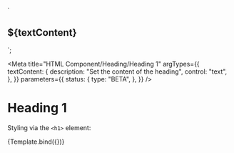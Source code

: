 <!-- @license CC0-1.0 -->

  `<section class="utrecht-html">
  <h1>${textContent}</h1>
</section>`;

<Meta
  title="HTML Component/Heading/Heading 1"
  argTypes={{
    textContent: {
      description: "Set the content of the heading",
      control: "text",
    },
  }}
  parameters={{
    status: {
      type: "BETA",
    },
  }}
/>

# Heading 1

Styling via the `<h1>` element:

<Canvas>
  <Story
    name="Heading 1"
    args={{
      textContent: "The Quick Brown Fox Jumps Over The Lazy Dog",
    }}
  >
    {Template.bind({})}
  </Story>
</Canvas>

<ArgsTable story="Heading 1" />
